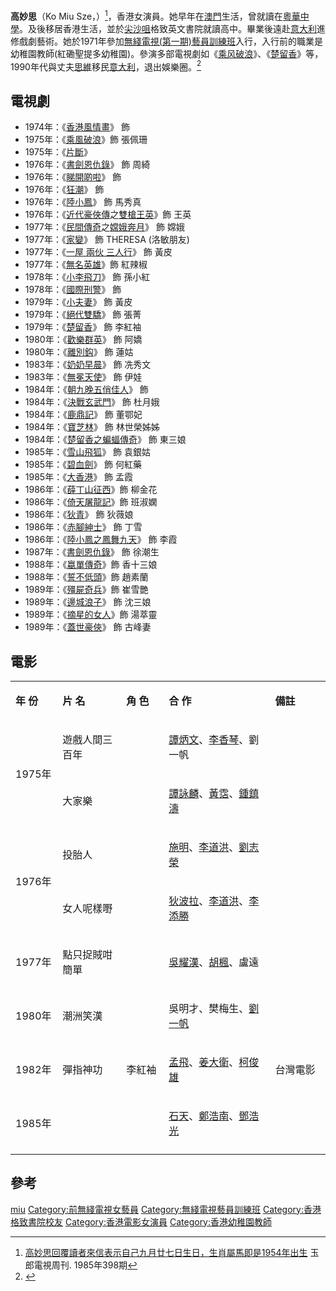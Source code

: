 {{藝人
| 姓名 = 高妙思
| 類型 = 女演員
| 圖片 = 
| 圖片尺寸 = 
| 圖片簡介 = 
| 羅馬拼音 = Ko Miu Sze
| 英文名 = 
| 綽號 = 
| 國籍 = {{ITA}}
| 民族 = 
| 籍貫 = 
| 出生日期 = {{birth date and age|1954|9|27}}
| 出生地點 = {{HKG-1945}}
| 生肖 = 
| 星座 = 
| 逝世日期 =  
| 逝世地點 = 
| 職業 = 
| 語言 = 
| 三圍 = 
| 血型 = 
| 身高 = 
| 體重 = 
| 教育程度 = 
| 母校 = [[粵華中學|粵華中學]]<br>[[格致書院_(香港)|格致書院]]<ref>{{cite web |url=https://soooradio.net/blog/sobbwheniwasakid04/ |title=我細細個嗰陣（04）- 「以馬內利」韓馬利 |last= |first= |date=2018 |website= |publisher=遠東廣播 |access-date=2021-06-18 |quote= |archive-date=2021-06-28 |archive-url=https://web.archive.org/web/20210628134514/https://soooradio.net/blog/sobbwheniwasakid04/ |dead-url=no }}</ref>
| 宗教信仰 = 
| 配偶 = 思維
| 音樂類型 = 
| 出身地 = 
| 活躍年代 = 1974年至1989年
| 著名角色 = 李紅袖
| 唱片公司 = 
| 經紀公司 = 
| 網站 = 
| 獎項 = {{awards|award=華僑晚報十大明星金球獎 |year=1975年 |title=十大明星金球獎（電視）<ref>{{cite web |url=http://blog.sina.com.cn/s/blog_678efa1e0102wrmz.html |title=歷屆華僑晚報之十大明星金球獎 |accessdate=2022-01-20 |archive-date=2017-08-03 |archive-url=https://web.archive.org/web/20170803130304/http://blog.sina.com.cn/s/blog_678efa1e0102wrmz.html |dead-url=no }}</ref>}}
| IMDb = 2270810
| 電視節目 = 
}}

'''高妙思'''（Ko Miu Sze，{{bd|1954年|9月27日||}}）<ref>[http://www.kfzimg.com/sw/kfzimg/2790/025565d8be103c0038_b.jpg 高妙思回覆讀者來信表示自己九月廿七日生日，生肖屬馬即是1954年出生] {{Wayback|url=http://www.kfzimg.com/sw/kfzimg/2790/025565d8be103c0038_b.jpg |date=20210302155002 }} 玉郎電視周刊. 1985年398期</ref>，香港女演員。她早年在[[澳門|澳門]]生活，曾就讀在[[粵華中學|粵華中學]]。及後移居香港生活，並於[[尖沙咀|尖沙咀]]格致英文書院就讀高中。畢業後遠赴[[意大利|意大利]]進修戲劇藝術。她於1971年參加[[無綫電視藝員訓練班|無綫電視(第一期)藝員訓練班]]入行，入行前的職業是幼稚園教師(紅磡聖提多幼稚園)。參演多部電視劇如《[[乘风破浪|乘风破浪]]》、《[[楚留香_(1979年電視劇)|楚留香]]》等，1990年代與丈夫[[思維_(演員)|思維]]移民[[意大利|意大利]]，退出娛樂圈。<ref>{{Cite web |url=http://hd.stheadline.com/ent/ent_content.asp?track=news&contid=334981&srctype=n |title=存档副本 |access-date=2018-01-06 |archive-date=2018-01-01 |archive-url=https://web.archive.org/web/20180101194331/http://hd.stheadline.com/ent/ent_content.asp?track=news&contid=334981&srctype=n |dead-url=no }}</ref>

==電視劇==
*1974年：《[[香港風情畫|香港風情畫]]》 飾 
*1975年：《[[乘風破浪|乘風破浪]]》飾 張佩珊
*1975年：《[[片斷|片斷]]》
*1976年：《[[書劍恩仇錄　(1976年電視劇)|書劍恩仇錄]]》 飾 周綺
*1976年：《[[睇開啲啦|睇開啲啦]]》 飾
*1976年：《[[狂潮|狂潮]]》 飾
*1976年：《[[陸小鳳_(1976年電視劇)|陸小鳳]]》 飾 馬秀真
*1976年：《[[近代豪俠傳|近代豪俠傳]]之[[雙槍王英|雙槍王英]]》飾 王英
*1977年：《[[民間傳奇|民間傳奇]]之[[嫦娥奔月|嫦娥奔月]]》 飾 嫦娥 
*1977年：《[[家變|家變]]》  飾 THERESA (洛敏朋友)
*1977年：《[[一屋_兩伙_三人行|一屋 兩伙 三人行]]》  飾 黃皮
*1977年：《[[無名英雄|無名英雄]]》飾 紅辣椒
*1978年：《[[小李飛刀　(1978年電視劇)|小李飛刀]]》 飾 孫小紅
*1978年：《[[國際刑警　(1978年電視劇)|國際刑警]]》 飾 
*1979年：《[[小夫妻|小夫妻]]》  飾 黃皮
*1979年：《[[絕代雙驕　(1979年電視劇)|絕代雙驕]]》 飾 張菁 
*1979年：《[[楚留香　(1979年電視劇)|楚留香]]》  飾 李紅袖
*1980年：《[[歡樂群英|歡樂群英]]》 飾 阿嬌
*1980年：《[[離別鈎　(電視劇)|離別鈎]]》 飾 蓮姑
*1983年：《[[奶奶早晨|奶奶早晨]]》 飾 冼秀文
*1983年：《[[無冕天使|無冕天使]]》 飾 伊娃
*1984年：《[[朝九晚五俏佳人|朝九晚五俏佳人]]》 飾
*1984年：《[[決戰玄武門|決戰玄武門]]》 飾 杜月娥
*1984年：《[[鹿鼎記　(1984年電視劇)|鹿鼎記]]》 飾 董鄂妃
*1984年：《[[寶芝林　(電視劇)|寶芝林]]》 飾 林世榮姊姊
*1984年：《[[楚留香之蝙蝠傳奇|楚留香之蝙蝠傳奇]]》 飾 東三娘
*1985年：《[[雪山飛狐　(1985年電視劇)|雪山飛狐]]》  飾 袁銀姑
*1985年：《[[碧血劍　(1985年電視劇)|碧血劍]]》    飾 何紅藥
*1985年：《[[大香港|大香港]]》    飾 孟霞
*1986年：《[[薛丁山征西|薛丁山征西]]》飾 柳金花
*1986年：《[[倚天屠龍記　(1986年電視劇)|倚天屠龍記]]》飾 班淑嫻
*1986年：《[[狄青　(電視劇)|狄青]]》  飾 狄薇娘
*1986年：《[[赤腳紳士|赤腳紳士]]》  飾 丁雪
*1986年：《[[陸小鳳之鳳舞九天_(1986年電視劇)|陸小鳳之鳳舞九天]]》  飾 李霞
*1987年：《[[書劍恩仇錄　(1987年電視劇)|書劍恩仇錄]]》 飾 徐潮生
*1988年：《[[蠃單傳奇|蠃單傳奇]]》飾 香十三娘
*1988年：《[[誓不低頭|誓不低頭]]》飾 趙素蘭
*1989年：《[[殭屍奇兵|殭屍奇兵]]》飾 崔雪艷
*1989年：《[[邊城浪子|邊城浪子]]》  飾 沈三娘
*1989年：《[[摘星的女人|摘星的女人]]》飾 湯萃靈
*1989年：《[[蓋世豪俠|蓋世豪俠]]》  飾 古峰妻

== 電影 ==
{|class="wikitable" width="80%"
|- style="background:snow; color:black" align=center
|style="width:10%"|'''年 份'''||style="width:15%"|'''片 名'''||style="width:10%"|'''角 色'''||style="width:25%"|'''合 作'''||style="width:13%"|'''備註'''
|-----
|rowspan=2|1975年||遊戲人間三百年|| ||[[譚炳文|譚炳文]]、[[李香琴|李香琴]]、劉一帆||
|-
|大家樂|| ||[[譚詠麟|譚詠麟]]、[[黃霑|黃霑]]、[[鍾鎮濤|鍾鎮濤]]||
|-
|rowspan=2|1976年||投胎人|| ||[[施明|施明]]、[[李道洪|李道洪]]、[[劉志榮|劉志榮]]|| 
|-
|女人呢樣嘢|| ||[[狄波拉|狄波拉]]、[[李道洪|李道洪]]、[[李添勝|李添勝]]|| 
|-
|1977年||點只捉賊咁簡單|| ||[[吳耀漢|吳耀漢]]、[[胡楓|胡楓]]、盧遠||	
|-
|1980年||潮洲笑漢|| ||吳明才、樊梅生、[[劉一帆|劉一帆]]||
|-
|1982年||彈指神功||李紅袖||[[孟飛|孟飛]]、[[姜大衛|姜大衛]]、[[柯俊雄|柯俊雄]]||台灣電影 
|-			
|1985年||{{tsl|zh-yue|飛虎奇兵|飛虎奇兵 (港片)|飛虎奇兵}}||||[[石天|石天]]、[[鄭浩南|鄭浩南]]、[[鄧浩光|鄧浩光]]||
|-----
|}

==參考==
{{reflist}}
{{DEFAULTSORT:ko}}
[[Category:高姓|miu]]
[[Category:前無綫電視女藝員|Category:前無綫電視女藝員]]
[[Category:無綫電視藝員訓練班|Category:無綫電視藝員訓練班]]
[[Category:香港格致書院校友|Category:香港格致書院校友]]
[[Category:香港電影女演員|Category:香港電影女演員]]
[[Category:香港幼稚園教師|Category:香港幼稚園教師]]